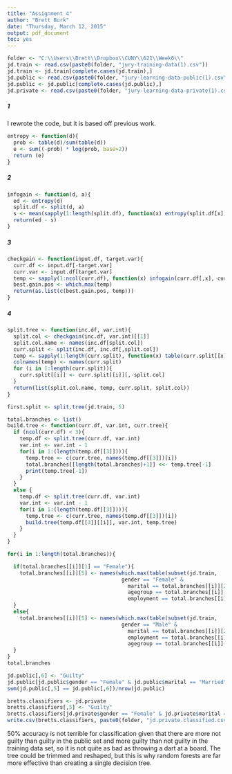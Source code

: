 ```yaml
---
title: "Assignment 4"
author: "Brett Burk"
date: "Thursday, March 12, 2015"
output: pdf_document
toc: yes
---
```

```r
folder <- "C:\\Users\\Brett\\Dropbox\\CUNY\\621\\Week6\\"
jd.train <- read.csv(paste0(folder, "jury-training-data(1).csv"))
jd.train <- jd.train[complete.cases(jd.train),]
jd.public <- read.csv(paste0(folder, "jury-learning-data-public(1).csv"))
jd.public <- jd.public[complete.cases(jd.public),]
jd.private <- read.csv(paste0(folder, "jury-learning-data-private(1).csv"))
```

##### 1 #####

I rewrote the code, but it is based off previous work.

```r
entropy <- function(d){
  prob <- table(d)/sum(table(d))
  e <- sum((-prob) * log(prob, base=2))
  return (e)
}
```

##### 2 #####

```r
infogain <- function(d, a){
  ed <- entropy(d)
  split.df <- split(d, a)
  s <- mean(sapply(1:length(split.df), function(x) entropy(split.df[x])))
  return(ed - s)  
}

```

##### 3 #####

```r
checkgain <- function(input.df, target.var){
  curr.df <- input.df[-target.var]
  curr.var <- input.df[target.var]
  temp <- sapply(1:ncol(curr.df), function(x) infogain(curr.df[,x], curr.var))
  best.gain.pos <- which.max(temp)
  return(as.list(c(best.gain.pos, temp)))  
}
```

##### 4 #####

```r
split.tree <- function(inc.df, var.int){
  split.col <- checkgain(inc.df, var.int)[[1]]
  split.col.name <- names(inc.df[split.col])
  curr.split <- split(inc.df, inc.df[,split.col])
  temp <- sapply(1:length(curr.split), function(x) table(curr.split[[x]][,var.int])/nrow(curr.split[[x]]))
  colnames(temp) <- names(curr.split)
  for (i in 1:length(curr.split)){
    curr.split[[i]] <- curr.split[[i]][,-split.col]
  }
  return(list(split.col.name, temp, curr.split, split.col))
}

first.split <- split.tree(jd.train, 5)
```

```r
total.branches <- list()
build.tree <- function(curr.df, var.int, curr.tree){
  if (ncol(curr.df) < 3){
    temp.df <- split.tree(curr.df, var.int)
    var.int <- var.int - 1
    for(i in 1:(length(temp.df[[3]]))){
      temp.tree <- c(curr.tree, names(temp.df[[3]])[i])
      total.branches[[length(total.branches)+1]] <<- temp.tree[-1]
      print(temp.tree[-1])
    }
  }
  else {
    temp.df <- split.tree(curr.df, var.int)
    var.int <- var.int - 1
    for(i in 1:(length(temp.df[[3]]))){
      temp.tree <- c(curr.tree, names(temp.df[[3]])[i])
      build.tree(temp.df[[3]][[i]], var.int, temp.tree)
    }
  }
}
```

```r
for(i in 1:length(total.branches)){

  if(total.branches[[i]][1] == "Female"){
    total.branches[[i]][5] <- names(which.max(table(subset(jd.train, 
                                     gender == "Female" &
                                       marital == total.branches[[i]][2] &
                                       agegroup == total.branches[[i]][3] &
                                       employment == total.branches[[i]][4])[,5])))
  }
  else{
    total.branches[[i]][5] <- names(which.max(table(subset(jd.train, 
                                     gender == "Male" &
                                       marital == total.branches[[i]][2] &
                                       employment == total.branches[[i]][4] &
                                       agegroup == total.branches[[i]][3])[,5])))
  }
}
total.branches
```

```r
jd.public[,6] <- "Guilty"
jd.public[jd.public$gender == "Female" & jd.public$marital == "Married" & jd.public$agegroup == "Older Adult",6] <- "Not Guilty"
sum(jd.public[,5] == jd.public[,6])/nrow(jd.public)

bretts.classifiers <- jd.private
bretts.classifiers[,5] <- "Guilty"
bretts.classifiers[jd.private$gender == "Female" & jd.private$marital == "Married" & jd.private$agegroup == "Older Adult",5] <- "Not Guilty"
write.csv(bretts.classifiers, paste0(folder, "jd.private.classified.csv"))
```
50% accuracy is not terrible for classification given that there are more not guilty than guilty in the public set and more guilty than not guilty in the training data set, so it is not quite as bad as throwing a dart at a board. The tree could be trimmed and reshaped, but this is why random forests are far more effective than creating a single decision tree.